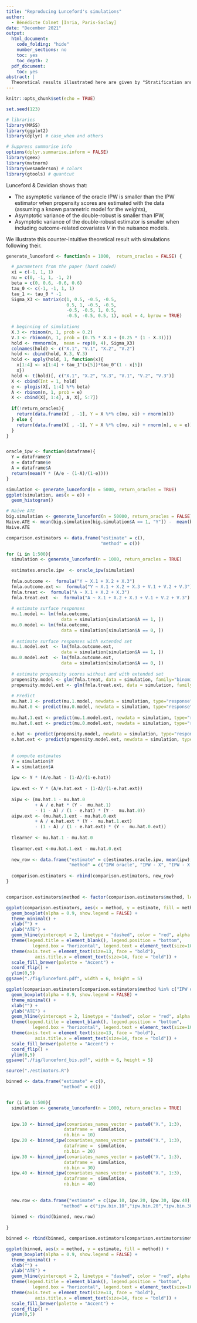 ```yaml
---
title: "Reproducing Lunceford's simulations"
author:
  - Bénédicte Colnet [Inria, Paris-Saclay]
date: "December 2021"
output:
  html_document:
    code_folding: "hide"
    number_sections: no
    toc: yes
    toc_depth: 2
  pdf_document:
    toc: yes
abstract: | 
  Theoretical results illustrated here are given by "Stratification and weighting via the propensity score in estimation of causal treatment effects: a comparative study" from Lunceford & Davidian in 2004, and the code is inpired from the *geex* library from Bradley Saul. 
---
```


```r
knitr::opts_chunk$set(echo = TRUE)

set.seed(123)

# libraries
library(MASS)
library(ggplot2)
library(dplyr) # case_when and others

# Suppress summarise info
options(dplyr.summarise.inform = FALSE)
library(geex)
library(mvtnorm)
library(wesanderson) # colors
library(gtools) # quantcut
```

Lunceford & Davidian shows that:

- The asymptotic variance of the oracle IPW is smaller than the IPW estimator when propensity scores are estimated with the data (assuming a known parametric model for the weights),
- Asymptotic variance of the double-robust is smaller than IPW,
- Asymptotic variance of the double-robust estimator is smaller when including outcome-related covariates $V$ in the nuisance models.

We illustrate this counter-intuitive theoretical result with simulations following their.


```r
generate_lunceford <- function(n = 1000,  return_oracles = FALSE) {

  # parameters from the paper (hard coded)
  xi = c(-1, 1, 1)
  nu = c(0, -1, 1, -1, 2)
  beta = c(0, 0.6, -0.6, 0.6)
  tau_0 <- c(-1, -1, 1, 1)
  tau_1 <- tau_0 * -1
  Sigma_X3 <- matrix(c(1, 0.5, -0.5, -0.5, 
                       0.5, 1, -0.5, -0.5,
                       -0.5, -0.5, 1, 0.5, 
                       -0.5, -0.5, 0.5, 1), ncol = 4, byrow = TRUE)
  
  # beginning of simulations
  X.3 <- rbinom(n, 1, prob = 0.2)
  V.3 <- rbinom(n, 1, prob = (0.75 * X.3 + (0.25 * (1 - X.3))))
  hold <- rmvnorm(n,  mean = rep(0, 4), Sigma_X3)
  colnames(hold) <- c("X.1", "V.1", "X.2", "V.2")
  hold <- cbind(hold, X.3, V.3)
  hold <- apply(hold, 1, function(x){
    x[1:4] <- x[1:4] + tau_1^(x[5])*tau_0^(1 - x[5])
    x})
  hold <- t(hold)[, c("X.1", "X.2", "X.3", "V.1", "V.2", "V.3")]
  X <- cbind(Int = 1, hold)
  e <- plogis(X[, 1:4] %*% beta)
  A <- rbinom(n, 1, prob = e)
  X <- cbind(X[, 1:4], A, X[, 5:7])
  
  if(!return_oracles){
    return(data.frame(X[ , -1], Y = X %*% c(nu, xi) + rnorm(n)))
  } else {
    return(data.frame(X[ , -1], Y = X %*% c(nu, xi) + rnorm(n), e = e))
  }
}


oracle_ipw <- function(dataframe){
  Y = dataframe$Y
  e = dataframe$e
  A = dataframe$A
  return(mean(Y * (A/e - (1-A)/(1-e))))
}

```



```r
simulation <- generate_lunceford(n = 5000, return_oracles = TRUE)
ggplot(simulation, aes(x = e)) +
  geom_histogram()
```



```r
# Naive ATE
big.simulation <- generate_lunceford(n = 50000, return_oracles = FALSE)
Naive.ATE <- mean(big.simulation[big.simulation$A == 1, "Y"]) -  mean(big.simulation[big.simulation$A == 0, "Y"])
Naive.ATE
```



```r
comparison.estimators <- data.frame("estimate" = c(),
                                    "method" = c())

for (i in 1:500){
  simulation <- generate_lunceford(n = 1000, return_oracles = TRUE)
  
  estimates.oracle.ipw  <- oracle_ipw(simulation)
  
  fmla.outcome <-  formula("Y ~ X.1 + X.2 + X.3")
  fmla.outcome.ext <-  formula("Y ~ X.1 + X.2 + X.3 + V.1 + V.2 + V.3")
  fmla.treat <-  formula("A ~ X.1 + X.2 + X.3")
  fmla.treat.ext  <-  formula("A ~ X.1 + X.2 + X.3 + V.1 + V.2 + V.3")
  
  # estimate surface responses
  mu.1.model <- lm(fmla.outcome, 
                     data = simulation[simulation$A == 1, ])
  mu.0.model <- lm(fmla.outcome, 
                     data = simulation[simulation$A == 0, ])
  
  # estimate surface responses with extended set
  mu.1.model.ext  <- lm(fmla.outcome.ext, 
                     data = simulation[simulation$A == 1, ])
  mu.0.model.ext  <- lm(fmla.outcome.ext, 
                     data = simulation[simulation$A == 0, ])
  
  # estimate propensity scores without and with extended set
  propensity.model <- glm(fmla.treat, data = simulation, family="binomial")
  propensity.model.ext <- glm(fmla.treat.ext, data = simulation, family="binomial")
  
  # Predict
  mu.hat.1 <- predict(mu.1.model, newdata = simulation, type="response")
  mu.hat.0 <- predict(mu.0.model, newdata = simulation, type="response")
  
  mu.hat.1.ext <- predict(mu.1.model.ext, newdata = simulation, type="response")
  mu.hat.0.ext <- predict(mu.0.model.ext, newdata = simulation, type="response")
  
  e.hat <- predict(propensity.model, newdata = simulation, type="response")
  e.hat.ext <- predict(propensity.model.ext, newdata = simulation, type="response")
  
  
  # compute estimates
  Y = simulation$Y
  A = simulation$A
  
  ipw <- Y * (A/e.hat - (1-A)/(1-e.hat))
  
  ipw.ext <- Y * (A/e.hat.ext - (1-A)/(1-e.hat.ext))
  
  aipw <- (mu.hat.1 - mu.hat.0
           + A / e.hat * (Y -  mu.hat.1)
           - (1 - A) / (1 - e.hat) * (Y -  mu.hat.0))
  aipw.ext <- (mu.hat.1.ext - mu.hat.0.ext
           + A / e.hat.ext * (Y -  mu.hat.1.ext)
           - (1 - A) / (1 - e.hat.ext) * (Y -  mu.hat.0.ext))
  
  tlearner <- mu.hat.1 - mu.hat.0
  
  tlearner.ext <-mu.hat.1.ext - mu.hat.0.ext
  
  new_row <- data.frame("estimate" = c(estimates.oracle.ipw, mean(ipw), mean(ipw.ext), mean(aipw), mean(aipw.ext), mean(tlearner), mean(tlearner.ext)),
                        "method" = c("IPW oracle", "IPW - X", "IPW - X + V", "AIPW - X", "AIPW - X + V", "G-formula - X", "G-formula - X + V"))
  
  comparison.estimators <- rbind(comparison.estimators, new_row)
}


comparison.estimators$method <- factor(comparison.estimators$method, levels = c("IPW oracle", "IPW - X", "IPW - X + V", "AIPW - X", "AIPW - X + V", "G-formula - X", "G-formula - X + V"))
```



```r
ggplot(comparison.estimators, aes(x = method, y = estimate, fill = method)) +
  geom_boxplot(alpha = 0.9, show.legend = FALSE) +
  theme_minimal() +
  xlab("") +
  ylab("ATE") +
  geom_hline(yintercept = 2, linetype = "dashed", color = "red", alpha = 0.8, size = 0.8) +
  theme(legend.title = element_blank(), legend.position = "bottom", 
          legend.box = "horizontal", legend.text = element_text(size=10)) +
  theme(axis.text = element_text(size=13, face = "bold"),
           axis.title.x = element_text(size=14, face = "bold")) +
  scale_fill_brewer(palette = "Accent") +
  coord_flip() +
  ylim(0,5)
ggsave("./fig/lunceford.pdf", width = 6, height = 5)
```


```r
ggplot(comparison.estimators[comparison.estimators$method %in% c("IPW oracle", "IPW - X", "AIPW - X"),], aes(x = method, y = estimate, fill = method)) +
  geom_boxplot(alpha = 0.9, show.legend = FALSE) +
  theme_minimal() +
  xlab("") +
  ylab("ATE") +
  geom_hline(yintercept = 2, linetype = "dashed", color = "red", alpha = 0.8, size = 0.8) +
  theme(legend.title = element_blank(), legend.position = "bottom", 
          legend.box = "horizontal", legend.text = element_text(size=10)) +
  theme(axis.text = element_text(size=13, face = "bold"),
           axis.title.x = element_text(size=14, face = "bold")) +
  scale_fill_brewer(palette = "Accent") +
  coord_flip() +
  ylim(0,5)
ggsave("./fig/lunceford_bis.pdf", width = 6, height = 5)
```

```r
source("./estimators.R")
```


```r
binned <- data.frame("estimate" = c(),
                     "method" = c())


for (i in 1:500){
  simulation <- generate_lunceford(n = 1000, return_oracles = TRUE)
  

  ipw.10 <- binned_ipw(covariates_names_vector = paste0("X.", 1:3),
                      dataframe =  simulation,
                      nb.bin = 10)
  ipw.20 <- binned_ipw(covariates_names_vector = paste0("X.", 1:3),
                      dataframe =  simulation,
                      nb.bin = 20)
  ipw.30 <- binned_ipw(covariates_names_vector = paste0("X.", 1:3),
                      dataframe =  simulation,
                      nb.bin = 30)
  ipw.40 <- binned_ipw(covariates_names_vector = paste0("X.", 1:3),
                      dataframe =  simulation,
                      nb.bin = 40)
  
  
  new.row <- data.frame("estimate" = c(ipw.10, ipw.20, ipw.30, ipw.40),
                     "method" = c("ipw.bin.10","ipw.bin.20","ipw.bin.30","ipw.bin.40"))
  
  binned <- rbind(binned, new.row)
  
}
```



```r
binned <- rbind(binned, comparison.estimators[comparison.estimators$method %in% c("IPW oracle", "IPW - X", "AIPW - X"),])
```

```r
ggplot(binned, aes(x = method, y = estimate, fill = method)) +
  geom_boxplot(alpha = 0.9, show.legend = FALSE) +
  theme_minimal() +
  xlab("") +
  ylab("ATE") +
  geom_hline(yintercept = 2, linetype = "dashed", color = "red", alpha = 0.8, size = 0.8) +
  theme(legend.title = element_blank(), legend.position = "bottom", 
          legend.box = "horizontal", legend.text = element_text(size=10)) +
  theme(axis.text = element_text(size=13, face = "bold"),
           axis.title.x = element_text(size=14, face = "bold")) +
  scale_fill_brewer(palette = "Accent") +
  coord_flip() +
  ylim(0,5)
```

